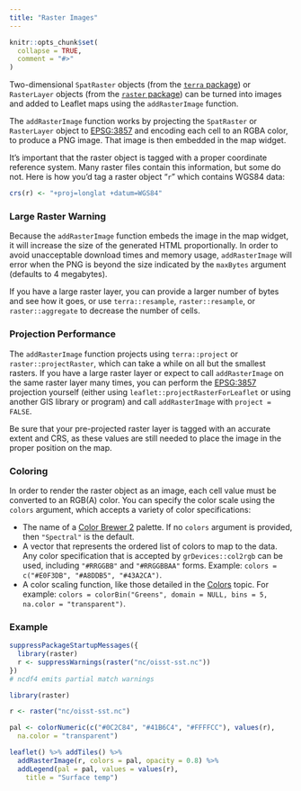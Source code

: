 ```yaml
---
title: "Raster Images"
---
```


```r
knitr::opts_chunk$set(
  collapse = TRUE,
  comment = "#>"
)
```

Two-dimensional `SpatRaster` objects (from the [`terra` package](https://CRAN.R-project.org/package=terra)) or `RasterLayer` objects (from the [`raster` package](https://CRAN.R-project.org/package=raster)) can be turned into images and added to Leaflet maps using the `addRasterImage` function.

The `addRasterImage` function works by projecting the `SpatRaster` or `RasterLayer` object to [EPSG:3857](http://spatialreference.org/ref/sr-org/7483/) and encoding each cell to an RGBA color, to produce a PNG image. That image is then embedded in the map widget.

It's important that the raster object is tagged with a proper coordinate reference system. Many raster files contain this information, but some do not. Here is how you'd tag a raster object "`r`" which contains WGS84 data:

```r
crs(r) <- "+proj=longlat +datum=WGS84"
```

### Large Raster Warning

Because the `addRasterImage` function embeds the image in the map widget, it will increase the size of the generated HTML proportionally. In order to avoid unacceptable download times and memory usage, `addRasterImage` will error when the PNG is beyond the size indicated by the `maxBytes` argument (defaults to 4 megabytes).

If you have a large raster layer, you can provide a larger number of bytes and see how it goes, or use `terra::resample`, `raster::resample`, or `raster::aggregate` to decrease the number of cells.

### Projection Performance

The `addRasterImage` function projects using `terra::project` or `raster::projectRaster`, which can take a while on all but the smallest rasters. If you have a large raster layer or expect to call `addRasterImage` on the same raster layer many times, you can perform the [EPSG:3857](http://spatialreference.org/ref/sr-org/7483/) projection yourself (either using `leaflet::projectRasterForLeaflet` or using another GIS library or program) and call `addRasterImage` with `project = FALSE`.

Be sure that your pre-projected raster layer is tagged with an accurate extent and CRS, as these values are still needed to place the image in the proper position on the map.

### Coloring

In order to render the raster object as an image, each cell value must be converted to an RGB(A) color. You can specify the color scale using the `colors` argument, which accepts a variety of color specifications:

* The name of a [Color Brewer 2](http://colorbrewer2.org/) palette. If no `colors` argument is provided, then `"Spectral"` is the default.
* A vector that represents the ordered list of colors to map to the data. Any color specification that is accepted by `grDevices::col2rgb` can be used, including `"#RRGGBB"` and `"#RRGGBBAA"` forms. Example: `colors = c("#E0F3DB", "#A8DDB5", "#43A2CA")`.
* A color scaling function, like those detailed in the [Colors](colors.html) topic. For example: `colors = colorBin("Greens", domain = NULL, bins = 5, na.color = "transparent")`.

### Example

```r
suppressPackageStartupMessages({
  library(raster)
  r <- suppressWarnings(raster("nc/oisst-sst.nc"))
})
# ncdf4 emits partial match warnings
```

```r
library(raster)

r <- raster("nc/oisst-sst.nc")
```

```r
pal <- colorNumeric(c("#0C2C84", "#41B6C4", "#FFFFCC"), values(r),
  na.color = "transparent")

leaflet() %>% addTiles() %>%
  addRasterImage(r, colors = pal, opacity = 0.8) %>%
  addLegend(pal = pal, values = values(r),
    title = "Surface temp")
```
